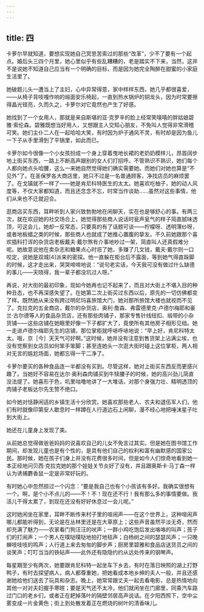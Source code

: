 ```yaml
---
---
---
```

title: 四
---




卡萝尔早就知道，要想实现她自己冥思苦索过的那些“改革”，少不了要有一个起点。婚后头三四个月里，她心里似乎有些乱糟糟的，老是踏实不下来，当然，这并不是说她不知道自己应当有一个明确的目标，而是因为她完全陶醉在甜蜜的小家庭生活里了。

她破题儿头一遭当上了主妇，心中异常得意，家中样样东西，她几乎都很喜爱，——从椅子背吱嘎作响的缎面安乐椅起，一直到热水锅炉的铜龙头，因为时常要擦得晶光锃亮，久而久之，卡萝尔对它竟然也产生了好感。

她找到了一个女用人，那就是来自斯堪的亚·克罗辛的脸上经常笑嘻嘻的胖姑娘碧雅·索伦森。碧雅既想当好用人，又想跟主人交知心朋友，不免叫人觉得非常滑稽可笑。她们主仆二人在一起哈哈大笑，有时因为炉子通风不灵，有时却是因为鱼儿一下子从手里滑到了平锅里，如此而已。

卡萝尔如今很像一个小女孩扮成一个身上穿着曳地长裙的老奶奶模样儿，昂首阔步地上街买东西，一路上不断高声跟别的女人们打招呼。不管熟识不熟识，她们每个人都向她点头哈腰，这么一来她自然觉得她们确实需要她。而她们对她也算是“不见外”了。在圣保罗各大商店里，她只不过是一名普通顾客，净找店员的麻烦罢了。在戈镇就不一样了——她是肯尼科特医生的太太。她喜欢吃柚子，她的动人风度等，不仅大家都知道，而且还念念不忘，时常当作谈助……虽然对这些事情，他们从来也不迁就迎合。

逛商店买东西，耳畔听到人家兴致勃勃地在闲聊天，实在也是够舒心的事。有两三次，就在欢迎她的社交场合上，她觉得那些商人说话时瓮声瓮气的样子简直腻味透顶，可这会儿，她却一反常态，只要真的有了话题可谈——柠檬呀、透明薄纱呀，或者地板蜡之类的时候，那些商人也就成了她推心置腹的挚友。不久前她跟那个喜欢插科打诨的杂货店老板戴夫·戴尔煞有介事地吵过一架，简直叫人还真假难分呢。她故意说他在卖杂志和糖果点心时诳了她，多赚了几文钱，戴夫·戴尔则一口咬定，说她是双城[4]派来的密探。他一直躲在柜台后不露面，等到她气得直跺脚的时候，这才走出来，哭哭啼啼地说：“说句老实话，今天我可没有做过什么缺德的事儿——天晓得，我一辈子都没坑过人呀。”

再说，对大街的最初印象，现如今她再也记不起来了，而且对大街上不堪入目的种种丑态，也不再深感失望了。在她第二次上街买过东西以后，原先的一切仿佛都变了样。既然她从来没有跨过明尼玛喜旅馆大门，她对那所旅馆大楼也就视而不见了。克拉克的五金商店，戴尔的杂货店，奥利·詹森、弗雷德里克·卢德尔梅耶和豪兰·古尔德等人的食品杂货店，还有那些肉铺子，那家专售针线纽扣、缎带的小杂货铺——这些店铺在她眼里好像一下子都扩大了，竟使所有其他房子相形见绌。她一走进卢德尔梅耶先生的店铺，那位掌柜就呼哧呼哧地说：“早上好，肯尼科特太太。哦，京［今］天天气可好啊。”这时候，她并没有注意到售货架上沾满尘埃，也没有觉察到女店员如何笨手笨脚；甚至连她头一次逛大街时碰上这位掌柜，两人相对无言的尴尬场面，她都忘得一干二净了。

卡萝尔要买的各种食品连一半都没有买到。尽管这样，她对上街买东西反而更感兴趣了。当她好不容易在达尔·奥利森肉铺买到牛犊腰子的时候，她的高兴劲儿简直没法提了。她喜形于色，叽里咕噜地讲了一大堆话，对那个身强力壮、精明透顶的肉铺子老板达尔先生赞不绝口。

如今她对恬静闲适的乡镇生活十分欣赏。她喜欢那些老人、农夫和退伍军人们，他们有时就像印第安人歇息时一样蹲在人行道边石上闲聊，漫不经心地把唾沫星子吐到大街上。

她还在儿童身上发现了美。

从前她总觉得做爸爸妈妈的说喜欢自己的儿女不免言过其实。但是她在图书馆工作期间，却发现儿童也是有个性的，是具有他们自己的权利和富有幽默感的国家公民。那时候，她在孩子们身上并没有花费很多时间，但是如今人们惊奇地看到她一本正经地问贝西·克拉克她的那个娃娃关节炎好了没有，并且跟奥斯卡·马丁森一样认为诱捕麝香鼠一定是非常好玩的。

有时她心中忽然掠过一个闪念：“要是我自己也有个小孩该有多好。我确实很想有一个。啊，是个小不点儿的——不！不！现在还不行！我有那么多的事情要做。我活儿干得太累了，到现在还没有好好休息过一会儿呢。”

这时她闲坐在家里，耳畔不断传来村子里的喧闹声——在这个世界上，这种喧闹声哪儿都能听得到，无论是在丛林里还是在大草原上；这些声音虽然平淡无奇，然而却充满了魅力——农家看门狗汪汪的吠声；一群小鸡吃饱后发出咯咯的叫声；孩子们的打闹声；一个男人在噗哒噗哒地拍打地毯声；白杨树之间的瑟瑟风声；一只晚蝉吱吱吱的鸣声；人行道上来去匆匆的脚步声；厨房里碧雅和食品店送货员之间的谈笑声；叮叮当当的铁砧声——此外还有隐隐约约从远处传来的钢琴声。

每星期至少有两次，她要跟肯尼科特一起坐车下乡去，有时在落日映照的湖上打野鸭子，有时去探望病人，病人都尊重她，把她看成本地乡绅的夫人一般，并且还感谢她给他们送去了玩具和杂志。晚上，她常常跟丈夫一起去看电影，总是热情地向其他一对对夫妇握手寒暄；要是天气还不太冷，他们就闲坐在门廊里，同乘汽车路过门口的老乡们，或者正在耙掉落叶的隔壁邻居高声说话。在夕阳西照下，空中尘雾变成一片金黄色；街上到处散发着正在燃烧的树叶的清香味儿。